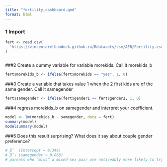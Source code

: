 ```yaml
---
title: "fertility_dashboard.qmd"
format: html
---
```


### 1 Import
```r

fert <- read.csv(
  "https://vincentarelbundock.github.io/Rdatasets/csv/AER/Fertility.csv"
)
```

```r

```


###2 Create a dummy variable for variable morekids. Call it morekids_b
```r
fert$morekids_b <- ifelse(fert$morekids == "yes", 1, 0)
```

###3 Create a variable that takes value 1 when the 2 first kids are of the same gender. Call it samegender
```r
fert$samegender <- ifelse(fert$gender1 == fert$gender2, 1, 0)
```

###4 regress morekids_b on samegender and interpret your coefficient.
```r
model <- lm(morekids_b ~ samegender, data = fert)
summary(model)
modelsummary(model)
```

###5 Does this result surprising? What does it say about couple gender preference?
```r
# β̂  (Intercept ≈ 0.346)
# β̂₁ (samegender ≈ 0.068)
# parents who “miss” a mixed‑sex pair are noticeably more likely to try for another child. 
```


